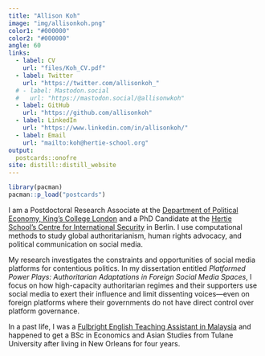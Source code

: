 ```yaml
---
title: "Allison Koh"
image: "img/allisonkoh.png"
color1: "#000000"
color2: "#000000"
angle: 60
links:
  - label: CV
    url: "files/Koh_CV.pdf"
  - label: Twitter
    url: "https://twitter.com/allisonkoh_"
  # - label: Mastodon.social
  #   url: "https://mastodon.social/@allisonwkoh"
  - label: GitHub
    url: "https://github.com/allisonkoh"
  - label: LinkedIn
    url: "https://www.linkedin.com/in/allisonkoh/"
  - label: Email
    url: "mailto:koh@hertie-school.org"
output:
  postcards::onofre
site: distill::distill_website
---
```


```r
library(pacman)
pacman::p_load("postcards")
```


<!-- ## Hello! -->

I am a Postdoctoral Research Associate at the [Department of Political Economy, King's College London](https://www.kcl.ac.uk/political-economy) and a PhD Candidate at the [Hertie School's Centre for International Security ](https://www.hertie-school.org/en/international-security) in Berlin. I use computational methods to study global authoritarianism, human rights advocacy, and political communication on social media. 

My research investigates the constraints and opportunities of social media platforms for contentious politics. In my dissertation entitled _Platformed Power Plays: Authoritarian Adaptations in Foreign Social Media Spaces_, I focus on how high-capacity authoritarian regimes and their supporters use social media to exert their influence and limit dissenting voices---even on foreign platforms where their governments do not have direct control over platform governance. 

<!-- Outside of my research, I am enthusiastic about all things `R` and data visualization. I am also an advocate for diverse, accessible, and interdisciplinary communities in academic/professional settings.    -->

In a past life, I was a [Fulbright English Teaching Assistant in Malaysia](https://www.macee.org.my/fulbright-eta-malaysia/) and happened to get a BSc in Economics and Asian Studies from Tulane University after living in New Orleans for four years. 

<!-- My experiences with internet/life under authoritarianism that inform my research stem from three years of studying Mandarin Chinese, and a year of living in Shanghai and Beijing. -->
